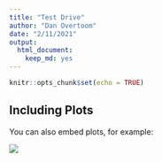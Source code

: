 ```yaml
---
title: "Test Drive"
author: "Dan Overtoom"
date: "2/11/2021"
output: 
  html_document: 
    keep_md: yes
---
```


```r
knitr::opts_chunk$set(echo = TRUE)
```

## Including Plots

You can also embed plots, for example:

![](testdrive_files/tot_tm_fp_2020_plot.png)

```r

```

